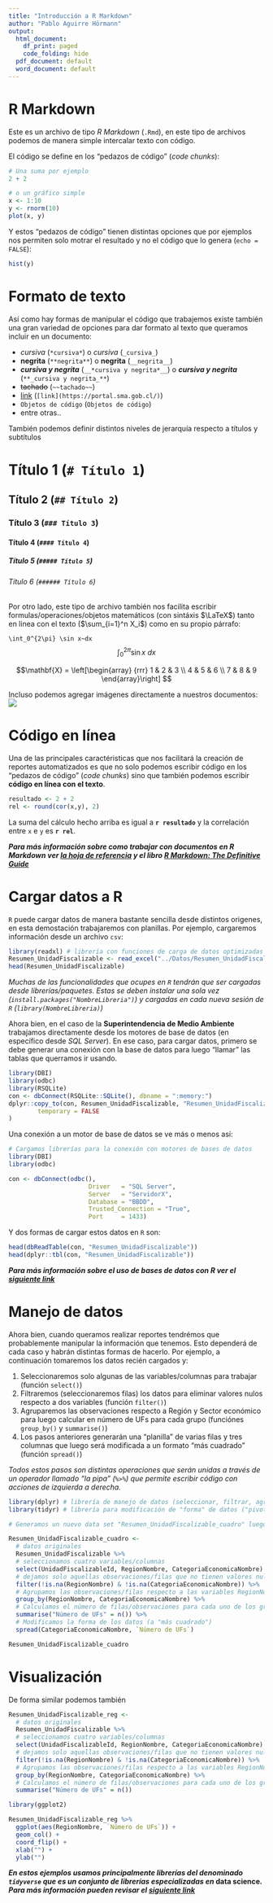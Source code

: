 ```yaml
---
title: "Introducción a R Markdown"
author: "Pablo Aguirre Hörmann"
output:
  html_document:
    df_print: paged
    code_folding: hide
  pdf_document: default
  word_document: default
---
```


# R Markdown

Este es un archivo de tipo *R Markdown* (`.Rmd`), en este tipo de archivos podemos de manera simple intercalar texto con código.

El código se define en los "pedazos de código" (*code chunks*):

```r
# Una suma por ejemplo
2 + 2
```

```r
# o un gráfico simple
x <- 1:10
y <- rnorm(10)
plot(x, y)
```

Y estos "pedazos de código" tienen distintas opciones que por ejemplos nos permiten solo motrar el resultado y no el código que lo genera (`echo = FALSE`):

```r
hist(y)
```

# Formato de texto

Así como hay formas de manipular el código que trabajemos existe también una gran variedad de opciones para dar formato al texto que queramos incluir en un documento:

- *cursiva* (`*cursiva*`) o _cursiva_ (`_cursiva_`)
- **negrita** (`**negrita**`) o __negrita__ (`__negrita__`)
- __*cursiva y negrita*__ (`__*cursiva y negrita*__`) o **_cursiva y negrita_** (`**_cursiva y negrita_**`)
- ~~tachado~~ (`~~tachado~~`)
- [link](https://portal.sma.gob.cl/) (`[link](https://portal.sma.gob.cl/)`)
- `Objetos de código` (``Objetos de código``)
- entre otras..

También podemos definir distintos niveles de jerarquía respecto a títulos y subtítulos


# Título 1 (`# Título 1`)
## Título 2 (`## Título 2`) 
### Título 3 (`### Título 3`)
#### Título 4 (`#### Título 4`)
##### Título 5 (`##### Título 5`)
###### Título 6 (`###### Título 6`)

Por otro lado, este tipo de archivo también nos facilita escribir formulas/operaciones/objetos matemáticos (con sintáxis $\LaTeX$) tanto en linea con el texto ($\sum_{i=1}^n X_i$) como en su propio párrafo:

`\int_0^{2\pi} \sin x~dx`
$$\int_0^{2\pi} \sin x~dx$$ 

$$\mathbf{X} = \left[\begin{array}
{rrr}
1 & 2 & 3 \\
4 & 5 & 6 \\
7 & 8 & 9
\end{array}\right] $$

Incluso podemos agregar imágenes directamente a nuestros documentos:  
![](https://portal.sma.gob.cl/wp-content/uploads/2018/12/logo-sma-web.png) 

# Código en línea

Una de las principales caractéristicas que nos facilitará la creación de reportes automatizados es que no solo podemos escribir código en los "pedazos de código" (*code chunks*) sino que también podemos escribir **código en línea con el texto**.

```r
resultado <- 2 + 2
rel <- round(cor(x,y), 2)
```

La suma del cálculo hecho arriba es igual a **`r resultado`** y la correlación entre `x` e `y` es **`r rel`**.

__*Para más información sobre como trabajar con documentos en R Markdown ver [la hoja de referencia](https://www.rstudio.com/wp-content/uploads/2015/03/rmarkdown-spanish.pdf) y el libro [R Markdown: The Definitive Guide](https://bookdown.org/yihui/rmarkdown/)*__

# Cargar datos a R

`R` puede cargar datos de manera bastante sencilla desde distintos origenes, en esta demostación trabajaremos con planillas. Por ejemplo, cargaremos información desde un archivo `csv`:

```r
library(readxl) # librería con funciones de carga de datos optimizadas
Resumen_UnidadFiscalizable <- read_excel("../Datos/Resumen_UnidadFiscalizable.xlsx")
head(Resumen_UnidadFiscalizable)
```

*Muchas de las funcionalidades que ocupes en `R` tendrán que ser cargadas desde librerías/paquetes. Estas se deben instalar una sola vez (`install.packages("NombreLibreria")`) y cargadas en cada nueva sesión de `R` (`library(NombreLibreria)`)*

Ahora bien, en el caso de la **Superintendencia de Medio Ambiente** trabajamos directamente desde los motores de base de datos (en específico desde *SQL Server*). En ese caso, para cargar datos, primero se debe generar una conexión con la base de datos para luego "llamar" las tablas que querramos ir usando.

```r
library(DBI)
library(odbc)
library(RSQLite)
con <- dbConnect(RSQLite::SQLite(), dbname = ":memory:")
dplyr::copy_to(con, Resumen_UnidadFiscalizable, "Resumen_UnidadFiscalizable",
        temporary = FALSE
)
```

Una conexión a un motor de base de datos se ve más o menos así: 

```r
# Cargamos librerías para la conexión con motores de bases de datos
library(DBI)
library(odbc)

con <- dbConnect(odbc(),
                      Driver   = "SQL Server",
                      Server   = "ServidorX",
                      Database = "BBDD",
                      Trusted_Connection = "True",
                      Port     = 1433)
```

Y dos formas de cargar estos datos en `R` son:

```r
head(dbReadTable(con, "Resumen_UnidadFiscalizable"))
head(dplyr::tbl(con, "Resumen_UnidadFiscalizable"))
```

__*Para más información sobre el uso de bases de datos con R ver el [siguiente link](https://db.rstudio.com/)*__

# Manejo de datos

Ahora bien, cuando queramos realizar reportes tendrémos que probablemente manipular la información que tenemos. Esto dependerá de cada caso y habrán distintas formas de hacerlo. Por ejemplo, a continuación tomaremos los datos recién cargados y:

1. Seleccionaremos solo algunas de las variables/columnas para trabajar (función `select()`)
2. Filtraremos (seleccionaremos filas) los datos para eliminar valores nulos respecto a dos variables (función `filter()`)
3. Agruparemos las observaciones respecto a Región y Sector económico para luego calcular en número de UFs para cada grupo (funciónes `group_by()` y `summarise()`)
4. Los pasos anteriores generarán una "planilla" de varias filas y tres columnas que luego será modificada a un formato "más cuadrado" (función `spread()`)

*Todos estos pasos son distintas operaciones que serán unidas a través de un operador llamado "la pipa" (`%>%`) que permite escribir código con acciones de izquierda a derecha.*

```r
library(dplyr) # librería de manejo de datos (seleccionar, filtrar, agrupar, etc)
library(tidyr) # librería para modificación de "forma" de datos ("pivot", "unpivot")

# Generamos un nuevo data set "Resumen_UnidadFiscalizable_cuadro" luego de hacer toda la manipulación

Resumen_UnidadFiscalizable_cuadro <- 
  # datos originales
  Resumen_UnidadFiscalizable %>%
  # seleccionamos cuatro variables/columnas
  select(UnidadFiscalizableId, RegionNombre, CategoriaEconomicaNombre) %>% 
  # dejamos solo aquellas observaciones/filas que no tienen valores nulos para RegionNombre ni CategoriaEconomicaNombre
  filter(!is.na(RegionNombre) & !is.na(CategoriaEconomicaNombre)) %>% 
  # Agrupamos las observaciones/filas respecto a las variables RegionNombre y CategoriaEconomicaNombre
  group_by(RegionNombre, CategoriaEconomicaNombre) %>% 
  # Calculamos el número de filas/observaciones para cada uno de los grupos
  summarise("Número de UFs" = n()) %>% 
  # Modificamos la forma de los datos (a "más cuadrado")
  spread(CategoriaEconomicaNombre, `Número de UFs`)

Resumen_UnidadFiscalizable_cuadro
```

# Visualización

De forma similar podemos también 

```r
Resumen_UnidadFiscalizable_reg <-
  # datos originales
  Resumen_UnidadFiscalizable %>%
  # seleccionamos cuatro variables/columnas
  select(UnidadFiscalizableId, RegionNombre, CategoriaEconomicaNombre) %>% 
  # dejamos solo aquellas observaciones/filas que no tienen valores nulos para RegionNombre ni CategoriaEconomicaNombre
  filter(!is.na(RegionNombre) & !is.na(CategoriaEconomicaNombre)) %>% 
  # Agrupamos las observaciones/filas respecto a las variables RegionNombre y CategoriaEconomicaNombre
  group_by(RegionNombre, CategoriaEconomicaNombre) %>% 
  # Calculamos el número de filas/observaciones para cada uno de los grupos
  summarise("Número de UFs" = n())

library(ggplot2)

Resumen_UnidadFiscalizable_reg %>% 
  ggplot(aes(RegionNombre, `Número de UFs`)) + 
  geom_col() + 
  coord_flip() +
  xlab("") +
  ylab("")
```

__*En estos ejemplos usamos principalmente librerías del denominado `tidyverse` que es un conjunto de librerías especializadas en *data science*. Para más información pueden revisar el [siguiente link](https://www.tidyverse.org/)*__